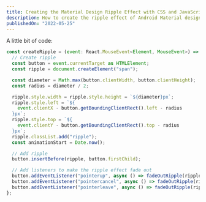 ```yaml
---
title: Creating the Material Design Ripple Effect with CSS and JavaScript
description: How to create the ripple effect of Android Material design with CSS and JavaScript dynamically for any element.
publishedOn: "2022-05-25"
---
```


A little bit of code: 

```js
const createRipple = (event: React.MouseEvent<Element, MouseEvent>) => {
  // Create ripple
  const button = event.currentTarget as HTMLElement;
  const ripple = document.createElement("span");

  const diameter = Math.max(button.clientWidth, button.clientHeight);
  const radius = diameter / 2;

  ripple.style.width = ripple.style.height = `${diameter}px`;
  ripple.style.left = `${
    event.clientX - button.getBoundingClientRect().left - radius
  }px`;
  ripple.style.top = `${
    event.clientY - button.getBoundingClientRect().top - radius
  }px`;
  ripple.classList.add("ripple");
  const animationStart = Date.now();

  // Add ripple
  button.insertBefore(ripple, button.firstChild);

  // Add listeners to make the ripple effect fade out
  button.addEventListener("pointerup", async () => fadeOutRipple(ripple, animationStart));
  button.addEventListener("pointercancel", async () => fadeOutRipple(ripple, animationStart));
  button.addEventListener("pointerleave", async () => fadeOutRipple(ripple, animationStart));
};
```